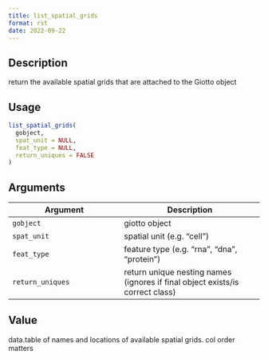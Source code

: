 ```yaml
--- 
title: list_spatial_grids 
format: rst 
date: 2022-09-22 
--- 
```


## Description

return the available spatial grids that are attached to the Giotto object


## Usage

```r
list_spatial_grids(
  gobject,
  spat_unit = NULL,
  feat_type = NULL,
  return_uniques = FALSE
)
```


## Arguments

Argument      |Description
------------- |----------------
`gobject`     |     giotto object
`spat_unit`     |     spatial unit (e.g. "cell")
`feat_type`     |     feature type (e.g. "rna", "dna", "protein")
`return_uniques`     |     return unique nesting names (ignores if final object exists/is correct class)


## Value

data.table of names and locations of available spatial grids. col order matters


